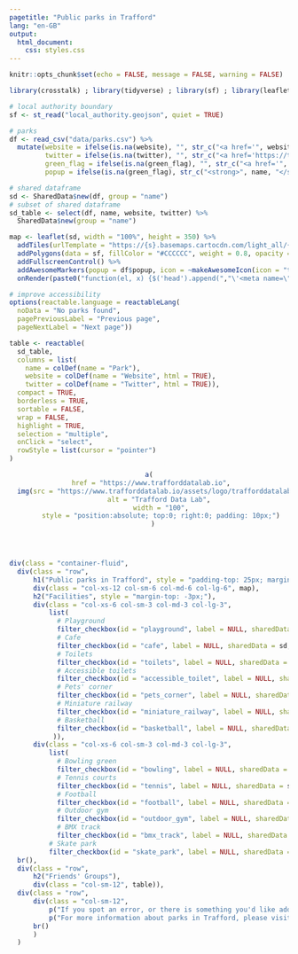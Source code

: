 ```yaml
---
pagetitle: "Public parks in Trafford"
lang: "en-GB"
output: 
  html_document:
    css: styles.css
---
```


```r
knitr::opts_chunk$set(echo = FALSE, message = FALSE, warning = FALSE)

library(crosstalk) ; library(tidyverse) ; library(sf) ; library(leaflet) ; library(leaflet.extras) ; library(reactable) ; library(shiny) ; library(htmlwidgets) ; library(htmltools)

# local authority boundary
sf <- st_read("local_authority.geojson", quiet = TRUE)

# parks
df <- read_csv("data/parks.csv") %>% 
  mutate(website = ifelse(is.na(website), "", str_c("<a href='", website, "'target='_blank'>", str_remove(website, "http://www.|https://www.|www.|http://|https://"), "</a>")),
         twitter = ifelse(is.na(twitter), "", str_c("<a href='https://twitter.com/", twitter, "' target='_blank'>@", twitter, "</a>")),
         green_flag = ifelse(is.na(green_flag), "", str_c("<a href='", green_flag, "'target='_blank'>Green Flag Award Winner 2019/20</a>")),
         popup = ifelse(is.na(green_flag), str_c("<strong>", name, "</strong>") %>% map(HTML), str_c("<strong>", name, "</strong><br/>", green_flag) %>% map(HTML)))

# shared dataframe
sd <- SharedData$new(df, group = "name")
# subset of shared dataframe
sd_table <- select(df, name, website, twitter) %>%
  SharedData$new(group = "name")
```

```r
map <- leaflet(sd, width = "100%", height = 350) %>%
  addTiles(urlTemplate = "https://{s}.basemaps.cartocdn.com/light_all/{z}/{x}/{y}{r}.png", attribution = '&copy; <a href="https://www.openstreetmap.org/copyright">OpenStreetMap</a> contributors &copy; <a href="https://carto.com/attributions">CARTO</a> | <a href="https://www.ons.gov.uk/methodology/geography/licences">Contains OS data © Crown copyright and database right (2020)</a>', options = tileOptions(minZoom = 11, maxZoom = 18)) %>%
  addPolygons(data = sf, fillColor = "#CCCCCC", weight = 0.8, opacity = 1, color = "#212121") %>%  
  addFullscreenControl() %>%
  addAwesomeMarkers(popup = df$popup, icon = ~makeAwesomeIcon(icon = "tree-deciduous", library = "glyphicon", iconColor = "#006d2c", markerColor = "lightgreen")) %>%
  onRender(paste0("function(el, x) {$('head').append(","\'<meta name=\"viewport\" content=\"width=device-width, initial-scale=1.0\">\'",");}"))
```

```r
# improve accessibility
options(reactable.language = reactableLang(
  noData = "No parks found",
  pagePreviousLabel = "Previous page",
  pageNextLabel = "Next page"))

table <- reactable(
  sd_table,
  columns = list(
    name = colDef(name = "Park"),
    website = colDef(name = "Website", html = TRUE),
    twitter = colDef(name = "Twitter", html = TRUE)),
  compact = TRUE,
  borderless = TRUE,
  sortable = FALSE,
  wrap = FALSE,
  highlight = TRUE,
  selection = "multiple",
  onClick = "select",
  rowStyle = list(cursor = "pointer")
)
```
<header>
```r
a(
  href = "https://www.trafforddatalab.io", 
  img(src = "https://www.trafforddatalab.io/assets/logo/trafforddatalab_logo.svg", 
      alt = "Trafford Data Lab", 
      width = "100",
      style = "position:absolute; top:0; right:0; padding: 10px;")
  )
```
</header><main>
```r
div(class = "container-fluid",
  div(class = "row",
      h1("Public parks in Trafford", style = "padding-top: 25px; margin-bottom: 20px;"),
      div(class = "col-xs-12 col-sm-6 col-md-6 col-lg-6", map),
      h2("Facilities", style = "margin-top: -3px;"),
      div(class = "col-xs-6 col-sm-3 col-md-3 col-lg-3", 
          list(
            # Playground
            filter_checkbox(id = "playground", label = NULL, sharedData = sd, group = ~ifelse(playground == 1, "Playground", NA), inline = TRUE),
            # Cafe
            filter_checkbox(id = "cafe", label = NULL, sharedData = sd, group = ~ifelse(cafe == 1, "Cafe", NA), inline = TRUE),
            # Toilets
            filter_checkbox(id = "toilets", label = NULL, sharedData = sd, group = ~ifelse(toilets == 1, "Toilets", NA), inline = TRUE),
            # Accessible toilets
            filter_checkbox(id = "accessible_toilet", label = NULL, sharedData = sd, group = ~ifelse(accessible_toilet == 1, "Accessible toilet", NA), inline = TRUE),
            # Pets' corner
            filter_checkbox(id = "pets_corner", label = NULL, sharedData = sd, group = ~ifelse(pets_corner == 1, "Pets' corner", NA), inline = TRUE),
            # Miniature railway
            filter_checkbox(id = "miniature_railway", label = NULL, sharedData = sd, group = ~ifelse(miniature_railway == 1, "Miniature railway", NA), inline = TRUE),
            # Basketball
            filter_checkbox(id = "basketball", label = NULL, sharedData = sd, group = ~ifelse(basketball == 1, "Basketball", NA), inline = TRUE)
           )),
      div(class = "col-xs-6 col-sm-3 col-md-3 col-lg-3", 
          list(
            # Bowling green
            filter_checkbox(id = "bowling", label = NULL, sharedData = sd, group = ~ifelse(bowling == 1, "Bowling green", NA), inline = TRUE),
            # Tennis courts
            filter_checkbox(id = "tennis", label = NULL, sharedData = sd, group = ~ifelse(tennis == 1, "Tennis courts", NA), inline = TRUE),
            # Football
            filter_checkbox(id = "football", label = NULL, sharedData = sd, group = ~ifelse(football == 1, "Football pitches", NA), inline = TRUE),
            # Outdoor gym
            filter_checkbox(id = "outdoor_gym", label = NULL, sharedData = sd, group = ~ifelse(outdoor_gym == 1, "Outdoor gym", NA), inline = TRUE),
            # BMX track
            filter_checkbox(id = "bmx_track", label = NULL, sharedData = sd, group = ~ifelse(bmx_track == 1, "BMX track", NA), inline = TRUE)),
          # Skate park
          filter_checkbox(id = "skate_park", label = NULL, sharedData = sd, group = ~ifelse(skate_park == 1, "Skate park", NA), inline = TRUE))),
  br(),
  div(class = "row",
      h2("Friends' Groups"),
      div(class = "col-sm-12", table)),
  div(class = "row",
      div(class = "col-sm-12", 
          p("If you spot an error, or there is something you'd like adding, please contact us at", a("infotrafford@trafford.gov.uk", href = 'mailto:infotrafford@trafford.gov.uk')), 
          p("For more information about parks in Trafford, please visit", a("trafford.gov.uk/parks", href = 'https://www.trafford.gov.uk/parks', target = "_blank"))),
      br()
      )
  )
```
</main>
<script>
  // Remove label tags created by crosstalk for the checkboxes causing validation errors
  // Reason for the error is that the 'for' attribute isn't referencing an id of a form control
  // NOTE: the do while loop always references array index 0 because as the elements are removed from the DOM they are also removed from the array
 
  var arrEmptyLabels = document.getElementsByClassName('control-label');
  var parent;
  
  do {
    parent = arrEmptyLabels[0].parentNode;
    parent.removeChild(arrEmptyLabels[0]);
  }
  while (arrEmptyLabels.length > 0);
  
  // Remove the crosstalk selection button from the Leaflet map. Map may not have initialised at this point so set up an interval to keep calling until it has
  var removeSelectionButtonFn = setInterval(removeSelectionButton, 100);
  
  function removeSelectionButton() {
    // We don't have an id or name so have to do it by classname and then check we have the correct button
    var arrEasyButtonContainer = document.getElementsByClassName('easy-button-container');
  
    for (var i = 0; i < arrEasyButtonContainer.length; i++) {
      if (arrEasyButtonContainer[i].childNodes[0].title == "Make a selection") {
        parent = arrEasyButtonContainer[i].parentNode;
        parent.removeChild(arrEasyButtonContainer[i]);    // remove the whole container plus button
        clearInterval(removeSelectionButtonFn);  // cancel any further calls to this function as we have completed all actions
      }
    }
  }
</script>
